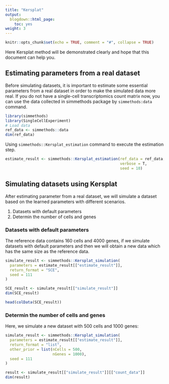 ```yaml
---
title: "Kersplat"
output:
  blogdown::html_page:
    toc: yes
weight: 3
---
```


<!-- github markdown built using 
rmarkdown::render("vignettes/Kersplat.Rmd", output_format = rmarkdown::github_document())
-->

```r
knitr::opts_chunk$set(echo = TRUE, comment = "#", collapse = TRUE)
```
Here Kersplat method will be demonstrated clearly and hope that this document can help you.

## Estimating parameters from a real dataset

Before simulating datasets, it is important to estimate some essential parameters from a real dataset in order to make the simulated data more real. If you do not have a single-cell transcriptomics count matrix now, you can use the data collected in simmethods package by `simmethods:data` command.

```r
library(simmethods)
library(SingleCellExperiment)
# Load data
ref_data <- simmethods::data
dim(ref_data)
```

Using `simmethods::Kersplat_estimation` command to execute the estimation step.

```r
estimate_result <- simmethods::Kersplat_estimation(ref_data = ref_data,
                                                   verbose = T,
                                                   seed = 10)
```

## Simulating datasets using Kersplat

After estimating parameter from a real dataset, we will simulate a dataset based on the learned parameters with different scenarios.

1. Datasets with default parameters
2. Determin the number of cells and genes

### Datasets with default parameters

The reference data contains 160 cells and 4000 genes, if we simulate datasets with default parameters and then we will obtain a new data which has the same size as the reference data.

```r
simulate_result <- simmethods::Kersplat_simulation(
  parameters = estimate_result[["estimate_result"]],
  return_format = "SCE",
  seed = 111
)
```

```r
SCE_result <- simulate_result[["simulate_result"]]
dim(SCE_result)
```

```r
head(colData(SCE_result))
```


### Determin the number of cells and genes

Here, we simulate a new dataset with 500 cells and 1000 genes:
```r
simulate_result <- simmethods::Kersplat_simulation(
  parameters = estimate_result[["estimate_result"]],
  return_format = "list",
  other_prior = list(nCells = 500,
                     nGenes = 1000),
  seed = 111
)
```

```r
result <- simulate_result[["simulate_result"]][["count_data"]]
dim(result)
```
